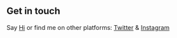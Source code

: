 ## Get in touch

Say [Hi](mailto:pravesh@yourbrandamte) or find me on other platforms: [Twitter](https://twitter.com/praveshvyas18) & [Instagram](https://www.instagram.com/pravesh.js/)
